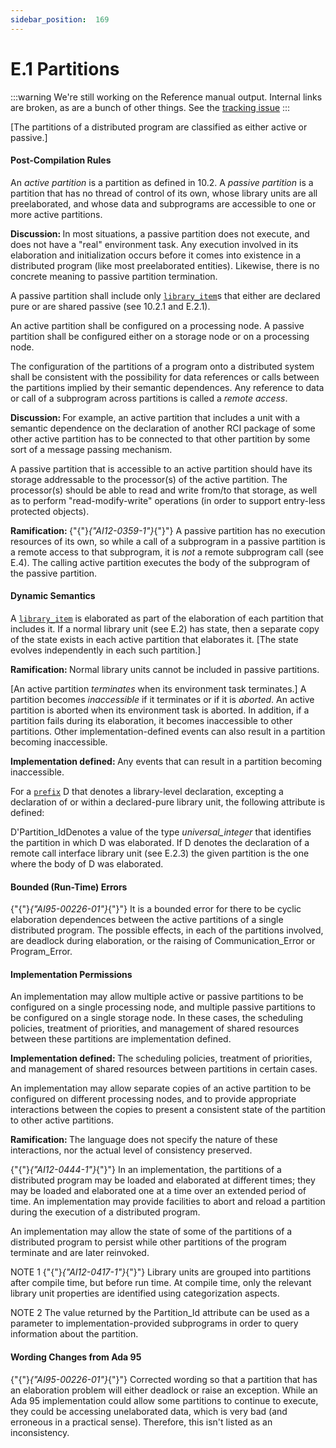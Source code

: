 ---
sidebar_position:  169
---

# E.1  Partitions

:::warning
We're still working on the Reference manual output.  Internal links are broken,
as are a bunch of other things.
See the [tracking issue](https://github.com/ada-lang-io/ada-lang-io/issues/20)
:::


<p>[The partitions of a distributed program are classified as either active or passive.] </p>

#### Post-Compilation Rules

<p>An <em>active partition</em> is a partition as defined in 10.2. A <em>passive partition</em> is a partition that has no thread of control of its own, whose library units are all preelaborated, and whose data and subprograms are accessible to one or more active partitions. </p>
<p><strong>Discussion: </strong>In most situations, a passive partition does not execute, and does not have a "real" environment task. Any execution involved in its elaboration and initialization occurs before it comes into existence in a distributed program (like most preelaborated entities). Likewise, there is no concrete meaning to passive partition termination. </p>
<p>A passive partition shall include only <code><a href="./AA-10.1#S0287">library_item</a></code>s that either are declared pure or are shared passive (see 10.2.1 and E.2.1).</p>
<p>An active partition shall be configured on a processing node. A passive partition shall be configured either on a storage node or on a processing node.</p>
<p>The configuration of the partitions of a program onto a distributed system shall be consistent with the possibility for data references or calls between the partitions implied by their semantic dependences. Any reference to data or call of a subprogram across partitions is called a <em>remote access</em>. </p>
<p><strong>Discussion: </strong>For example, an active partition that includes a unit with a semantic dependence on the declaration of another RCI package of some other active partition has to be connected to that other partition by some sort of a message passing mechanism.</p>
<p>A passive partition that is accessible to an active partition should have its storage addressable to the processor(s) of the active partition. The processor(s) should be able to read and write from/to that storage, as well as to perform "read-modify-write" operations (in order to support entry-less protected objects).</p>
<p><strong>Ramification: </strong>{"{"}<em>{"AI12-0359-1"}</em>{"}"} A passive partition has no execution resources of its own, so while a call of a subprogram in a passive partition is a remote access to that subprogram, it is <em>not</em> a remote subprogram call (see E.4). The calling active partition executes the body of the subprogram of the passive partition. </p>

#### Dynamic Semantics

<p>A <code><a href="./AA-10.1#S0287">library_item</a></code> is elaborated as part of the elaboration of each partition that includes it. If a normal library unit (see E.2) has state, then a separate copy of the state exists in each active partition that elaborates it. [The state evolves independently in each such partition.]</p>
<p><strong>Ramification: </strong>Normal library units cannot be included in passive partitions. </p>
<p>[An active partition <em>terminates</em> when its environment task terminates.] A partition becomes <em>inaccessible</em> if it terminates or if it is <em>aborted</em>. An active partition is aborted when its environment task is aborted. In addition, if a partition fails during its elaboration, it becomes inaccessible to other partitions. Other implementation-defined events can also result in a partition becoming inaccessible. </p>
<p><strong>Implementation defined: </strong>Any events that can result in a partition becoming inaccessible.</p>
<p>For a <code><a href="./AA-4.1#S0093">prefix</a></code> D that denotes a library-level declaration, excepting a declaration of or within a declared-pure library unit, the following attribute is defined: </p>
<p>D'Partition_IdDenotes a value of the type <em>universal_integer</em> that identifies the partition in which D was elaborated. If D denotes the declaration of a remote call interface library unit (see E.2.3) the given partition is the one where the body of D was elaborated. </p>

#### Bounded (Run-Time) Errors

<p>{"{"}<em>{"AI95-00226-01"}</em>{"}"} It is a bounded error for there to be cyclic elaboration dependences between the active partitions of a single distributed program. The possible effects, in each of the partitions involved, are deadlock during elaboration, or the raising of Communication_Error or Program_Error. </p>

#### Implementation Permissions

<p>An implementation may allow multiple active or passive partitions to be configured on a single processing node, and multiple passive partitions to be configured on a single storage node. In these cases, the scheduling policies, treatment of priorities, and management of shared resources between these partitions are implementation defined. </p>
<p><strong>Implementation defined: </strong>The scheduling policies, treatment of priorities, and management of shared resources between partitions in certain cases.</p>
<p>An implementation may allow separate copies of an active partition to be configured on different processing nodes, and to provide appropriate interactions between the copies to present a consistent state of the partition to other active partitions. </p>
<p><strong>Ramification: </strong>The language does not specify the nature of these interactions, nor the actual level of consistency preserved. </p>
<p>{"{"}<em>{"AI12-0444-1"}</em>{"}"} In an implementation, the partitions of a distributed program may be loaded and elaborated at different times; they may be loaded and elaborated one at a time over an extended period of time. An implementation may provide facilities to abort and reload a partition during the execution of a distributed program.</p>
<p>An implementation may allow the state of some of the partitions of a distributed program to persist while other partitions of the program terminate and are later reinvoked. </p>
<p>NOTE 1   {"{"}<em>{"AI12-0417-1"}</em>{"}"} Library units are grouped into partitions after compile time, but before run time. At compile time, only the relevant library unit properties are identified using categorization aspects.</p>
<p>NOTE 2   The value returned by the Partition_Id attribute can be used as a parameter to implementation-provided subprograms in order to query information about the partition.</p>

#### Wording Changes from Ada 95

<p>{"{"}<em>{"AI95-00226-01"}</em>{"}"} Corrected wording so that a partition that has an elaboration problem will either deadlock or raise an exception. While an Ada 95 implementation could allow some partitions to continue to execute, they could be accessing unelaborated data, which is very bad (and erroneous in a practical sense). Therefore, this isn't listed as an inconsistency. </p>
